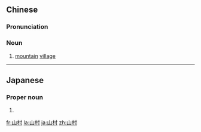 ==Chinese==
{{zh-forms}}

===Pronunciation===
{{zh-pron
|m=shāncūn,er=y
|c=saan1 cyun1
|cat=n
}}

===Noun===
{{zh-noun}}

# [[mountain]] [[village]]

----

==Japanese==
{{ja-kanjitab|山|村}}

===Proper noun===
{{ja-pos|proper|やまむら}}

# {{surname|lang=ja|sort=やまむら}}

[[fr:山村]]
[[la:山村]]
[[ja:山村]]
[[zh:山村]]